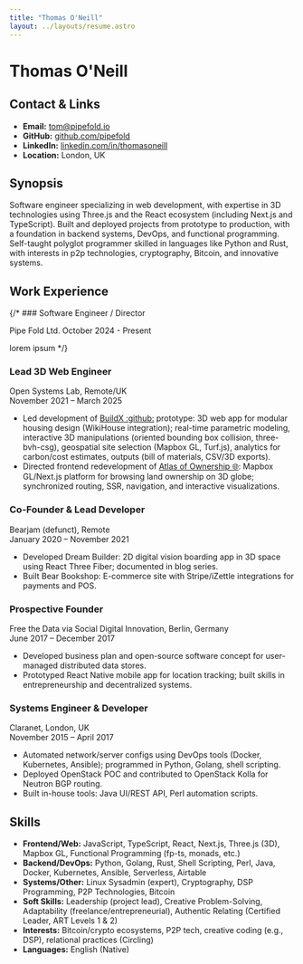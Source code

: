 ```yaml
---
title: "Thomas O'Neill"
layout: ../layouts/resume.astro
---
```



<div class="flex justify-center">

# Thomas O'Neill

</div>

<div class="flex justify-between items-start gap-12 mb-8 mt-12">

<div class="flex-[2]">

## <Pictogram name="world--community--grid" className='-scale-x-100' /> Contact & Links

- **Email:** [tom@pipefold.io](mailto:thomas@pipefold.io)
- **GitHub:** [github.com/pipefold](https://github.com/pipefold)
- **LinkedIn:** [linkedin.com/in/thomasoneill](https://linkedin.com/in/thomasoneill)
- **Location:** London, UK

</div>

<div class="flex-[3]">

## <Pictogram name="tornado" className='scale-90 translate-y-4' /> Synopsis

Software engineer specializing in web development, with expertise in 3D technologies using Three.js and the React ecosystem (including Next.js and TypeScript). Built and deployed projects from prototype to production, with a foundation in backend systems, DevOps, and functional programming. Self-taught polyglot programmer skilled in languages like Python and Rust, with interests in p2p technologies, cryptography, Bitcoin, and innovative systems.

</div>

</div>

<div className="mt-12" />

## <Pictogram name="small-components-making-a-larger-whole" /> Work Experience

{/* ### Software Engineer / Director

Pipe Fold Ltd.
October 2024 - Present

lorem ipsum */}

### Lead 3D Web Engineer

Open Systems Lab, Remote/UK  
November 2021 – March 2025

- Led development of [<span>BuildX</span> :github:](https://github.com/pipefold/buildx-app/blob/main/README.md) prototype: 3D web app for modular housing design (WikiHouse integration); real-time parametric modeling, interactive 3D manipulations (oriented bounding box collision, three-bvh-csg), geospatial site selection (Mapbox GL, Turf.js), analytics for carbon/cost estimates, outputs (bill of materials, CSV/3D exports).
- Directed frontend redevelopment of [<span>Atlas of Ownership</span> :globe_with_meridians:](https://atlasofownership.org): Mapbox GL/Next.js platform for browsing land ownership on 3D globe; synchronized routing, SSR, navigation, and interactive visualizations.

### Co-Founder & Lead Developer

Bearjam (defunct), Remote  
January 2020 – November 2021

- Developed Dream Builder: 2D digital vision boarding app in 3D space using React Three Fiber; documented in blog series.
- Built Bear Bookshop: E-commerce site with Stripe/iZettle integrations for payments and POS.

### Prospective Founder

Free the Data via Social Digital Innovation, Berlin, Germany  
June 2017 – December 2017

- Developed business plan and open-source software concept for user-managed distributed data stores.
- Prototyped React Native mobile app for location tracking; built skills in entrepreneurship and decentralized systems.

### Systems Engineer & Developer

Claranet, London, UK  
November 2015 – April 2017

- Automated network/server configs using DevOps tools (Docker, Kubernetes, Ansible); programmed in Python, Golang, shell scripting.
- Deployed OpenStack POC and contributed to OpenStack Kolla for Neutron BGP routing.
- Built in-house tools: Java UI/REST API, Perl automation scripts.

<div className="mt-12" />

## <Pictogram name="heat--map--01" /> Skills

- **Frontend/Web:** JavaScript, TypeScript, React, Next.js, Three.js (3D), Mapbox GL, Functional Programming (fp-ts, monads, etc.)
- **Backend/DevOps:** Python, Golang, Rust, Shell Scripting, Perl, Java, Docker, Kubernetes, Ansible, Serverless, Airtable
- **Systems/Other:** Linux Sysadmin (expert), Cryptography, DSP Programming, P2P Technologies, Bitcoin
- **Soft Skills:** Leadership (project lead), Creative Problem-Solving, Adaptability (freelance/entrepreneurial), Authentic Relating (Certified Leader, ART Levels 1 & 2)
- **Interests:** Bitcoin/crypto ecosystems, P2P tech, creative coding (e.g., DSP), relational practices (Circling)
- **Languages:** English (Native)
